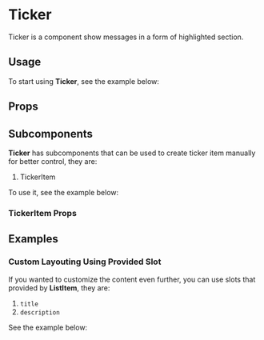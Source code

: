 

<Meta title="Components/Ticker" of={TickerStories} />

# Ticker
Ticker is a component show messages in a form of highlighted section.

## Usage
To start using **Ticker**, see the example below:

<Canvas of={TickerStories.DocUsage} />

## Props
<ArgTypes of={Ticker} />

## Subcomponents
**Ticker** has subcomponents that can be used to create ticker item manually for better control, they are:

1. TickerItem

To use it, see the example below:

<Canvas of={TickerStories.DocSubcomponents} />

### TickerItem Props
<ArgTypes of={TickerItem} />

## Examples
### Custom Layouting Using Provided Slot
If you wanted to customize the content even further, you can use slots that provided by **ListItem**, they are:

1. `title`
2. `description`

See the example below:

<Canvas of={TickerStories.DocSlots} />
